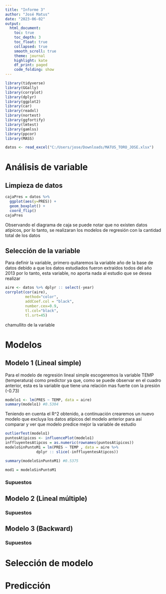 ```yaml
---
title: "Informe 3"
author: "José Matus"
date: "2023-06-02"
output: 
  html_document:
    toc: true
    toc_depth: 3
    toc_float: true
    collapsed: true
    smooth_scroll: true
    theme: journal
    highlight: kate
    df_print: paged
    code_folding: show
---
```

```r
library(tidyverse)
library(GGally)
library(corrplot)
library(dplyr)
library(ggplot2)
library(car)
library(readxl)
library(nortest)
library(ggfortify)
library(lmtest)
library(gamlss)
library(ppcor)
library(MASS)

datos <- read_excel("C:/Users/jose/Downloads/MATUS_TORO_JOSE.xlsx")

```
# Análisis de variable 

## Limpieza de datos

```r
cajaPres = datos %>%   
  ggplot(aes(y=PRES)) +
  geom_boxplot() +  
  coord_flip()
cajaPres
```

Observando el diagrama de caja se puede notar que no existen datos atípicos, por lo tanto, se realizaran los modelos de regresión con la cantidad total de los datos 

## Selección de la variable

Para definir la variable, primero quitaremos la variable año de la base de datos debido a que los datos estudiados fueron extraídos todos del año 2013 por lo tanto, esta variable, no aporta nada al estudio que se desea realizar  
```r
aire <- datos %>% dplyr :: select(-year)
corrplot(cor(aire),
         method="color",      
         addCoef.col = "black",  
         number.cex=0.9,  
         tl.col="black",  
         tl.srt=45)

```

chamullito de la variable

# Modelos


## Modelo 1 (Lineal simple)

Para el modelo de regresión lineal simple escogeremos la variable TEMP (temperatura) como predictor ya que, como se puede observar en el cuadro anterior, esta es la variable que tiene una relación mas fuerte con la presión (-0.73) 

```r
modelo1 <- lm(PRES ~ TEMP, data = aire)
summary(modelo1) #0.5304

```

Teniendo en cuenta el R^2 obtenido, a continuación crearemos un nuevo modelo que excluya los datos atípicos del modelo anterior para así comparar y ver que modelo predice mejor la variable de estudio

```r
outlierTest(modelo1)
puntosAtipicos <- influencePlot(modelo1)
inffluyentesAtipcos = as.numeric(rownames(puntosAtipicos))
modeloSinPuntoM1 = lm(PRES ~ TEMP , data = aire %>% 
              dplyr :: slice(-inffluyentesAtipcos))

summary(modeloSinPuntoM1) #0.5375
```


```r

mod1 = modeloSinPuntoM1
```

### Supuestos 

## Modelo 2 (Lineal múltiple)

### Supuestos 



## Modelo 3 (Backward)

### Supuestos 


# Selección de modelo


# Predicción



